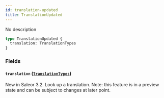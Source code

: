```yaml
---
id: translation-updated
title: TranslationUpdated
---
```



No description

```graphql
type TranslationUpdated {
  translation: TranslationTypes
}
```


### Fields

#### `translation` ([`TranslationTypes`](../../../developer/api-reference/unions/translation-types))

New in Saleor 3.2. Look up a translation. Note: this feature is in a preview state and can be subject to changes at later point.




